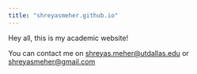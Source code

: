 ```yaml
---
title: "shreyasmeher.github.io"
---
```


Hey all, this is my academic website!

You can contact me on [shreyas.meher@utdallas.edu](shreyas.meher@utdallas.edu) or [shreyasmeher@gmail.com](shreyasmeher@gmail.com)
